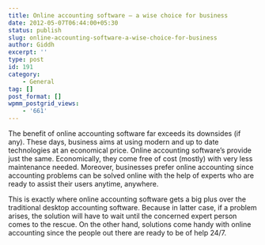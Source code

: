 ```yaml
---
title: Online accounting software — a wise choice for business
date: 2012-05-07T06:44:00+05:30
status: publish
slug: online-accounting-software-a-wise-choice-for-business
author: Giddh
excerpt: ''
type: post
id: 191
category:
    - General
tag: []
post_format: []
wpmm_postgrid_views:
    - '661'
---
```

The benefit of online accounting software far exceeds its downsides (if any). These days, business aims at using modern and up to date technologies at an economical price. Online accounting software’s provide just the same. Economically, they come free of cost (mostly) with very less maintenance needed. Moreover, businesses prefer online accounting since accounting problems can be solved online with the help of experts who are ready to assist their users anytime, anywhere.

This is exactly where online accounting software gets a big plus over the traditional desktop accounting software. Because in latter case, if a problem arises, the solution will have to wait until the concerned expert person comes to the rescue. On the other hand, solutions come handy with online accounting since the people out there are ready to be of help 24/7.[](https://medium.com/m/signin?operation=register&redirect=https%3A%2F%2Fblog.giddh.com%2Fonline-accounting-software-a-wise-choice-for-business-c8e60ab53d73&source=post_actions_footer--------------------------bookmark_sidebar-)